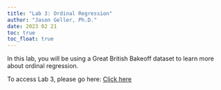 ```yaml
---
title: "Lab 3: Ordinal Regression"
author: "Jason Geller, Ph.D."
date: 2023 02 21
toc: true
toc_float: true
---
```


In this lab, you will be using a Great British Bakeoff dataset to learn more about ordinal regression.

To access Lab 3, please go here: [Click here](https://classroom.github.com/a/1mxcXffF)
